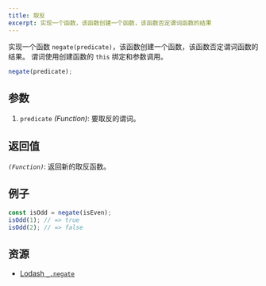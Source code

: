 ```yaml
---
title: 取反
excerpt: 实现一个函数，该函数创建一个函数，该函数否定谓词函数的结果
---
```


实现一个函数 `negate(predicate)`，该函数创建一个函数，该函数否定谓词函数的结果。 谓词使用创建函数的 `this` 绑定和参数调用。

```js
negate(predicate);
```

## 参数

1. `predicate` *(Function)*: 要取反的谓词。

## 返回值

*`(Function)`*: 返回新的取反函数。

## 例子

```js
const isOdd = negate(isEven);
isOdd(1); // => true
isOdd(2); // => false
```

## 资源

* [Lodash `_.negate`](https://lodash.com/docs/#negate)
